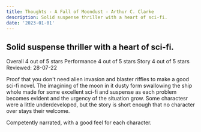```yaml
---
title: Thoughts - A Fall of Moondust - Arthur C. Clarke
description: Solid suspense thriller with a heart of sci-fi.
date: '2023-01-01'
---
```


## Solid suspense thriller with a heart of sci-fi.

Overall      4 out of 5 stars
Performance      4 out of 5 stars
Story      4 out of 5 stars
Reviewed: 28-07-22

Proof that you don't need alien invasion and blaster riffles to make a good sci-fi novel. The imagining of the moon in it dusty form swallowing the ship whole made for some excellent sci-fi and suspense as each problem becomes evident and the urgency of the situation grow. Some charactesr were a little underdeveloped, but the story is short enough that no character over stays their welcome.

Competently narrated, with a good feel for each character.